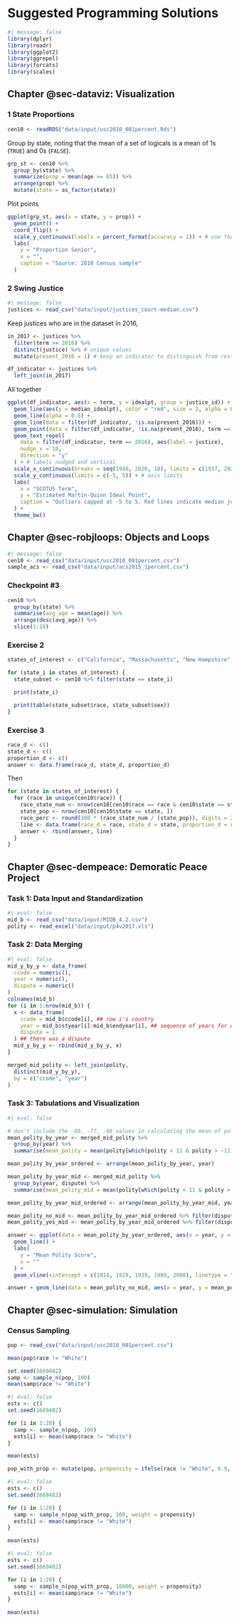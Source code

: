 # Suggested Programming Solutions {.unnumbered}

```r
#| message: false
library(dplyr)
library(readr)
library(ggplot2)
library(ggrepel)
library(forcats)
library(scales)
```

## Chapter @sec-dataviz: Visualization

### 1 State Proportions {.unnumbered}

```r
cen10 <- readRDS("data/input/usc2010_001percent.Rds")
```

Group by state, noting that the mean of a set of logicals is a mean of 1s (`TRUE`) and 0s (`FALSE`).

```r
grp_st <- cen10 %>%
  group_by(state) %>%
  summarize(prop = mean(age >= 65)) %>%
  arrange(prop) %>%
  mutate(state = as_factor(state))
```

Plot points

```r
ggplot(grp_st, aes(x = state, y = prop)) +
  geom_point() +
  coord_flip() +
  scale_y_continuous(labels = percent_format(accuracy = 1)) + # use the scales package to format percentages
  labs(
    y = "Proportion Senior",
    x = "",
    caption = "Source: 2010 Census sample"
  )
```

### 2 Swing Justice {.unnumbered}

```r
#| message: false
justices <- read_csv("data/input/justices_court-median.csv")
```

Keep justices who are in the dataset in 2016,

```r
in_2017 <- justices %>%
  filter(term >= 2016) %>%
  distinct(justice) %>% # unique values
  mutate(present_2016 = 1) # keep an indicator to distinguish from rest after merge

df_indicator <- justices %>%
  left_join(in_2017)
```

All together

```r
ggplot(df_indicator, aes(x = term, y = idealpt, group = justice_id)) +
  geom_line(aes(y = median_idealpt), color = "red", size = 2, alpha = 0.1) +
  geom_line(alpha = 0.5) +
  geom_line(data = filter(df_indicator, !is.na(present_2016))) +
  geom_point(data = filter(df_indicator, !is.na(present_2016), term == 2018)) +
  geom_text_repel(
    data = filter(df_indicator, term == 2016), aes(label = justice),
    nudge_x = 10,
    direction = "y"
  ) + # labels nudged and vertical
  scale_x_continuous(breaks = seq(1940, 2020, 10), limits = c(1937, 2020)) + # axis breaks
  scale_y_continuous(limits = c(-5, 5)) + # axis limits
  labs(
    x = "SCOTUS Term",
    y = "Estimated Martin-Quinn Ideal Point",
    caption = "Outliers capped at -5 to 5. Red lines indicate median justice. Current justices of the 2017 Court in black."
  ) +
  theme_bw()
```

## Chapter @sec-robjloops: Objects and Loops

```r
#| message: false
cen10 <- read_csv("data/input/usc2010_001percent.csv")
sample_acs <- read_csv("data/input/acs2015_1percent.csv")
```

### Checkpoint #3 {.unnumbered}

```r
cen10 %>%
  group_by(state) %>%
  summarise(avg_age = mean(age)) %>%
  arrange(desc(avg_age)) %>%
  slice(1:10)
```

### Exercise 2 {.unnumbered}

```r
states_of_interest <- c("California", "Massachusetts", "New Hampshire", "Washington")

for (state_i in states_of_interest) {
  state_subset <- cen10 %>% filter(state == state_i)

  print(state_i)

  print(table(state_subset$race, state_subset$sex))
}
```

### Exercise 3 {.unnumbered}

```r
race_d <- c()
state_d <- c()
proportion_d <- c()
answer <- data.frame(race_d, state_d, proportion_d)
```

Then

```r
for (state in states_of_interest) {
  for (race in unique(cen10$race)) {
    race_state_num <- nrow(cen10[cen10$race == race & cen10$state == state, ])
    state_pop <- nrow(cen10[cen10$state == state, ])
    race_perc <- round(100 * (race_state_num / (state_pop)), digits = 2)
    line <- data.frame(race_d = race, state_d = state, proportion_d = race_perc)
    answer <- rbind(answer, line)
  }
}
```

## Chapter @sec-dempeace: Demoratic Peace Project

### Task 1: Data Input and Standardization {.unnumbered}

```r
#| eval: false
mid_b <- read_csv("data/input/MIDB_4.2.csv")
polity <- read_excel("data/input/p4v2017.xls")
```

### Task 2: Data Merging {.unnumbered}

```r
#| eval: false
mid_y_by_y <- data_frame(
  ccode = numeric(),
  year = numeric(),
  dispute = numeric()
)
colnames(mid_b)
for (i in 1:nrow(mid_b)) {
  x <- data_frame(
    ccode = mid_b$ccode[i], ## row i's country
    year = mid_b$styear[i]:mid_b$endyear[i], ## sequence of years for dispute in row i
    dispute = 1
  ) ## there was a dispute
  mid_y_by_y <- rbind(mid_y_by_y, x)
}

merged_mid_polity <- left_join(polity,
  distinct(mid_y_by_y),
  by = c("ccode", "year")
)
```

### Task 3: Tabulations and Visualization {.unnumbered}

```r
#| eval: false

# don't include the -88, -77, -66 values in calculating the mean of polity
mean_polity_by_year <- merged_mid_polity %>%
  group_by(year) %>%
  summarise(mean_polity = mean(polity[which(polity < 11 & polity > -11)]))

mean_polity_by_year_ordered <- arrange(mean_polity_by_year, year)

mean_polity_by_year_mid <- merged_mid_polity %>%
  group_by(year, dispute) %>%
  summarise(mean_polity_mid = mean(polity[which(polity < 11 & polity > -11)]))

mean_polity_by_year_mid_ordered <- arrange(mean_polity_by_year_mid, year)

mean_polity_no_mid <- mean_polity_by_year_mid_ordered %>% filter(dispute == 0)
mean_polity_yes_mid <- mean_polity_by_year_mid_ordered %>% filter(dispute == 1)

answer <- ggplot(data = mean_polity_by_year_ordered, aes(x = year, y = mean_polity)) +
  geom_line() +
  labs(
    y = "Mean Polity Score",
    x = ""
  ) +
  geom_vline(xintercept = c(1914, 1929, 1939, 1989, 2008), linetype = "dashed")

answer + geom_line(data = mean_polity_no_mid, aes(x = year, y = mean_polity_mid), col = "indianred") + geom_line(data = mean_polity_yes_mid, aes(x = year, y = mean_polity_mid), col = "dodgerblue")
```

## Chapter @sec-simulation: Simulation

### Census Sampling

```r
pop <- read_csv("data/input/usc2010_001percent.csv")
```

```r
mean(pop$race != "White")
```

```r
set.seed(1669482)
samp <- sample_n(pop, 100)
mean(samp$race != "White")
```

```r
#| eval: false
ests <- c()
set.seed(1669482)

for (i in 1:20) {
  samp <- sample_n(pop, 100)
  ests[i] <- mean(samp$race != "White")
}

mean(ests)
```

```r
pop_with_prop <- mutate(pop, propensity = ifelse(race != "White", 0.9, 1))
```

```r
#| eval: false
ests <- c()
set.seed(1669482)

for (i in 1:20) {
  samp <- sample_n(pop_with_prop, 100, weight = propensity)
  ests[i] <- mean(samp$race != "White")
}

mean(ests)
```

```r
#| eval: false
ests <- c()
set.seed(1669482)

for (i in 1:20) {
  samp <- sample_n(pop_with_prop, 10000, weight = propensity)
  ests[i] <- mean(samp$race != "White")
}

mean(ests)
```
